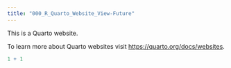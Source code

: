 ```yaml
---
title: "000_R_Quarto_Website_View-Future"
---
```


This is a Quarto website.

To learn more about Quarto websites visit
<https://quarto.org/docs/websites>.

```r
1 + 1
```
